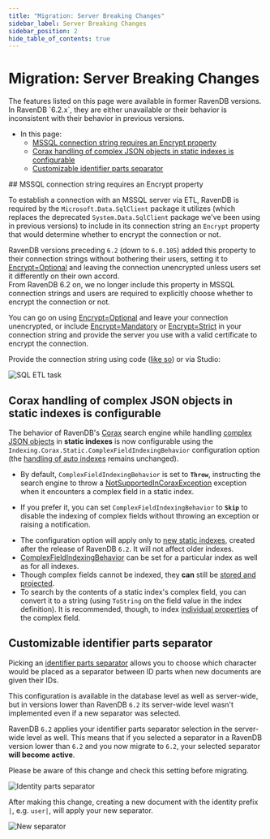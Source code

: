 ```yaml
---
title: "Migration: Server Breaking Changes"
sidebar_label: Server Breaking Changes
sidebar_position: 2
hide_table_of_contents: true
---
```



# Migration: Server Breaking Changes
<Admonition type="note" title="Note">
The features listed on this page were available in former RavenDB versions.  
In RavenDB `6.2.x`, they are either unavailable or their behavior is inconsistent 
with their behavior in previous versions.  

* In this page:  
   * [MSSQL connection string requires an Encrypt property](../../migration/server/server-breaking-changes.mdx#mssql-connection-string-requires-an-encrypt-property)  
   * [Corax handling of complex JSON objects in static indexes is configurable](../../migration/server/server-breaking-changes.mdx#corax-handling-of-complex-json-objects-in-static-indexes-is-configurable)  
   * [Customizable identifier parts separator](../../migration/server/server-breaking-changes.mdx#customizable-identifier-parts-separator)  

</Admonition>
## MSSQL connection string requires an Encrypt property

To establish a connection with an MSSQL server via ETL, RavenDB is required 
by the `Microsoft.Data.SqlClient` package it utilizes (which replaces the 
deprecated `System.Data.SqlClient` package we've been using in previous versions) 
to include in its connection string an `Encrypt` property that would determine 
whether to encrypt the connection or not.  

RavenDB versions preceding `6.2` (down to `6.0.105`) added this property 
to their connection strings without bothering their users, setting it to 
[Encrypt=Optional](https://learn.microsoft.com/en-us/dotnet/api/microsoft.data.sqlclient.sqlconnectionencryptoption.optional?view=sqlclient-dotnet-standard-5.2#microsoft-data-sqlclient-sqlconnectionencryptoption-optional) 
and leaving the connection unencrypted unless users set it differently on 
their own accord.  
From RavenDB 6.2 on, we no longer include this property in MSSQL connection 
strings and users are required to explicitly choose whether to encrypt the 
connection or not.  

You can go on using [Encrypt=Optional](https://learn.microsoft.com/en-us/dotnet/api/microsoft.data.sqlclient.sqlconnectionencryptoption.optional?view=sqlclient-dotnet-standard-5.2#microsoft-data-sqlclient-sqlconnectionencryptoption-optional) 
and leave your connection unencrypted, or include [Encrypt=Mandatory](https://learn.microsoft.com/en-us/dotnet/api/microsoft.data.sqlclient.sqlconnectionencryptoption.mandatory?view=sqlclient-dotnet-standard-5.2#microsoft-data-sqlclient-sqlconnectionencryptoption-mandatory) 
or [Encrypt=Strict](https://learn.microsoft.com/en-us/dotnet/api/microsoft.data.sqlclient.sqlconnectionencryptoption.strict?view=sqlclient-dotnet-standard-5.2#microsoft-data-sqlclient-sqlconnectionencryptoption-strict) 
in your connection string and provide the server you use with a valid certificate to encrypt the connection.  

Provide the connection string using code 
([like so](../../client-api/operations/maintenance/connection-strings/add-connection-string.mdx#add-an-sql-connection-string)) 
or via Studio:  

![SQL ETL task](./assets/breaking-changes_SQL-ETL-task.png)



## Corax handling of complex JSON objects in static indexes is configurable

The behavior of RavenDB's [Corax](../../indexes/search-engine/corax.mdx) search engine while 
handling [complex JSON objects](../../indexes/search-engine/corax.mdx#handling-of-complex-json-objects) 
in **static indexes** is now configurable using the `Indexing.Corax.Static.ComplexFieldIndexingBehavior` 
configuration option (the [handling of auto indexes](../../indexes/search-engine/corax.mdx#if-corax-encounters-a-complex-property-while-indexing) 
remains unchanged).  

* By default, `ComplexFieldIndexingBehavior` is set to **`Throw`**, instructing the search 
  engine to throw a [NotSupportedInCoraxException](../../indexes/search-engine/corax.mdx#if-corax-encounters-a-complex-property-while-indexing) 
  exception when it encounters a complex field in a static index.  

* If you prefer it, you can set `ComplexFieldIndexingBehavior` to **`Skip`** to disable the 
  indexing of complex fields without throwing an exception or raising a notification.  

<Admonition type="info" title="Info">

* The configuration option will apply only to [new static indexes](../../indexes/search-engine/corax.mdx#if-corax-encounters-a-complex-property-while-indexing), 
  created after the release of RavenDB `6.2`. It will not affect older indexes.  
* [ComplexFieldIndexingBehavior](../../server/configuration/indexing-configuration.mdx#indexingcoraxstaticcomplexfieldindexingbehavior) 
  can be set for a particular index as well as for all indexes.  
* Though complex fields cannot be indexed, they **can** still be [stored and projected](../../indexes/search-engine/corax.mdx#revise-index-definition-and-fields-usage).  
* To search by the contents of a static index's complex field, you can convert 
  it to a string (using `ToString` on the field value in the index definition). 
  It is recommended, though, to index [individual properties](../../indexes/search-engine/corax.mdx#index-a-simple-property-contained-in-the-complex-field) 
  of the complex field.  

</Admonition>



## Customizable identifier parts separator

Picking an [identifier parts separator](../../server/kb/document-identifier-generation.mdx#id-generation-by-server) 
allows you to choose which character would be placed as a separator between ID parts 
when new documents are given their IDs.  

This configuration is available in the database level as well as server-wide, but in 
versions lower than RavenDB `6.2` its server-wide level wasn't implemented even if 
a new separator was selected.  

RavenDB `6.2` applies your identifier parts separator selection in the server-wide level 
as well. This means that if you selected a separator in a RavenDB version lower than `6.2` 
and you now migrate to `6.2`, your selected separator **will become active**.  

Please be aware of this change and check this setting before migrating.  

![Identity parts separator](./assets/breaking-changes_identity-parts-separator.png)

After making this change, creating a new document with the identity prefix `|`, e.g. `user|`, 
will apply your new separator.  

![New separator](./assets/breaking-changes_new-separator.png)



